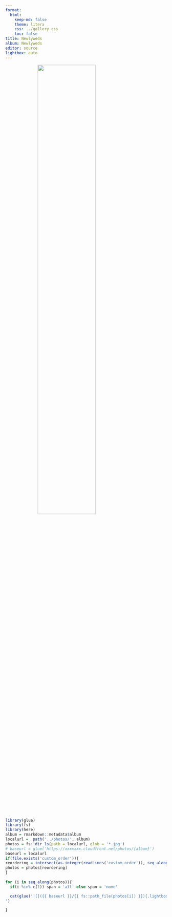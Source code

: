 ```yaml
---
format:
  html:
    keep-md: false
    theme: litera
    css: ../gallery.css
    toc: false
title: Newlyweds
album: Newlyweds
editor: source
lightbox: auto
---
```


:::{.column-page  style="background-image: url('../images/white_wall_hash.webp');"}
![](../images/wedding_title3.png){width=60% style="margin-left: auto; margin-right: auto;display: block;" .nolightbox fig-alt='kaikoura'}
:::


::: gallery

::: column-page


```r
library(glue)
library(fs)
library(here)
album = rmarkdown::metadata$album
localurl =  path('../photos/', album)
photos = fs::dir_ls(path = localurl, glob = '*.jpg')
# baseurl = glue('https://xxxxxxx.cloudfront.net/photos/{album}')
baseurl = localurl
if(file.exists('custom_order')){
reordering = intersect(as.integer(readLines('custom_order')), seq_along(photos))
photos = photos[reordering]
}
  
for (i in seq_along(photos)){
  if(i %in% c(1)) span = 'all' else span = 'none'

  cat(glue('![]({{ baseurl }}/{{ fs::path_file(photos[i]) }}){.lightbox style="column-span: {{ span }};" group="kaikoura-gallery"}', .open = '{{', .close = '}}'), '
')

}
```
:::

:::